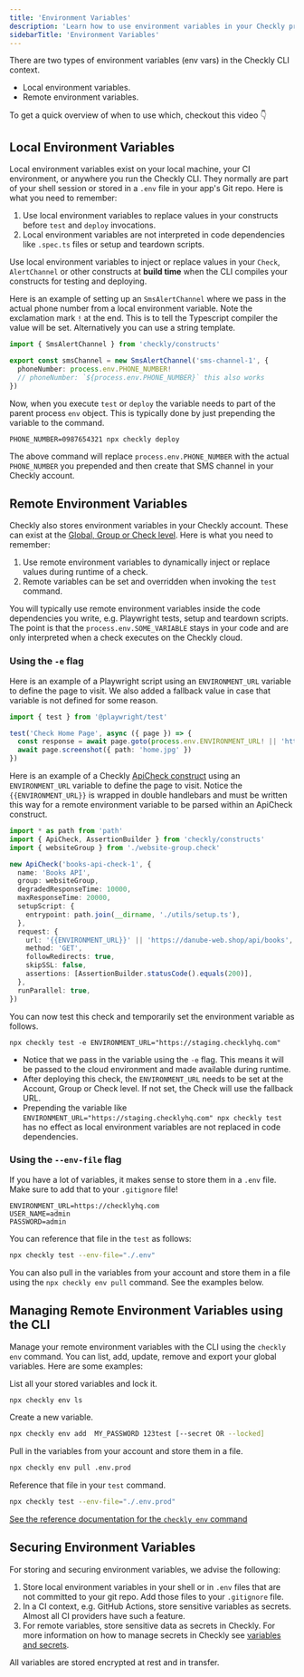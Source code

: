 ```yaml
---
title: 'Environment Variables'
description: 'Learn how to use environment variables in your Checkly project'
sidebarTitle: 'Environment Variables'
---
```



There are two types of environment variables (env vars) in the Checkly CLI context.

- Local environment variables.
- Remote environment variables.

To get a quick overview of when to use which, checkout this video 👇


## Local Environment Variables

Local environment variables exist on your local machine, your CI environment, or anywhere you run the Checkly CLI. They
normally are part of your shell session or stored in a `.env` file in your app's Git repo. Here is what you need to
remember:

1. Use local environment variables to replace values in your constructs before `test` and `deploy` invocations.
2. Local environment variables are not interpreted in code dependencies like `.spec.ts` files or setup and teardown scripts.

Use local environment variables to inject or replace values in your `Check`, `AlertChannel` or other constructs at
**build time** when the CLI compiles your constructs for testing and deploying.

Here is an example of setting up an `SmsAlertChannel` where we pass in the actual phone number from a local environment
variable. Note the exclamation mark `!` at the end. This is to tell the Typescript compiler the value will be set.
Alternatively you can use a string template.

```ts {title="alert-channels.ts"}
import { SmsAlertChannel } from 'checkly/constructs'

export const smsChannel = new SmsAlertChannel('sms-channel-1', {
  phoneNumber: process.env.PHONE_NUMBER!
  // phoneNumber: `${process.env.PHONE_NUMBER}` this also works
})
```
Now, when you execute `test` or `deploy` the variable needs to part of the parent process `env` object. This is typically
done by just prepending the variable to the command.

```
PHONE_NUMBER=0987654321 npx checkly deploy
```

The above command will replace `process.env.PHONE_NUMBER` with the actual `PHONE_NUMBER` you prepended and then create
that SMS channel in your Checkly account.

## Remote Environment Variables

Checkly also stores environment variables in your Checkly account. These can exist at the
[Global, Group or Check level](/docs/browser-checks/variables/). Here is what you need to remember:

1. Use remote environment variables to dynamically inject or replace values during runtime of a check.
2. Remote variables can be set and overridden when invoking the `test` command.

You will typically use remote environment variables inside the code dependencies you write, e.g. Playwright tests, setup
 and teardown scripts. The point is that the `process.env.SOME_VARIABLE` stays in your code and are only interpreted when
a check executes on the Checkly cloud.

### Using the `-e` flag

Here is an example of a Playwright script using an `ENVIRONMENT_URL` variable to define the page to visit. We also added
a fallback value in case that variable is not defined for some reason.

```ts {title="home.check.ts"}
import { test } from '@playwright/test'

test('Check Home Page', async ({ page }) => {
  const response = await page.goto(process.env.ENVIRONMENT_URL! || 'https://wwww.checklyhq.com')
  await page.screenshot({ path: 'home.jpg' })
})
```
Here is an example of a Checkly [ApiCheck construct](/docs/cli/constructs-reference/#apicheck) using an `ENVIRONMENT_URL` variable to define the page to visit. Notice the `{{ENVIRONMENT_URL}}` is wrapped in double handlebars and must be written this way for a remote environment variable to be parsed within an ApiCheck construct.

```ts {title="api.check.ts"}
import * as path from 'path'
import { ApiCheck, AssertionBuilder } from 'checkly/constructs'
import { websiteGroup } from './website-group.check'

new ApiCheck('books-api-check-1', {
  name: 'Books API',
  group: websiteGroup,
  degradedResponseTime: 10000,
  maxResponseTime: 20000,
  setupScript: {
    entrypoint: path.join(__dirname, './utils/setup.ts'),
  },
  request: {
    url: '{{ENVIRONMENT_URL}}' || 'https://danube-web.shop/api/books',
    method: 'GET',
    followRedirects: true,
    skipSSL: false,
    assertions: [AssertionBuilder.statusCode().equals(200)],
  },
  runParallel: true,
})
```

You can now test this check and temporarily set the environment variable as follows.

```
npx checkly test -e ENVIRONMENT_URL="https://staging.checklyhq.com"
```

- Notice that we pass in the variable using the `-e` flag. This means it will be passed to the cloud environment and made
available during runtime.
- After deploying this check, the `ENVIRONMENT_URL` needs to be set at the Account, Group or Check level. If not set, the Check
will use the fallback URL.
- Prepending the variable like `ENVIRONMENT_URL="https://staging.checklyhq.com" npx checkly test` has no effect as local
environment variables are not replaced in code dependencies.

### Using the `--env-file` flag

If you have a lot of variables, it makes sense to store them in a `.env` file. Make sure to add that to your `.gitignore` file!

```
ENVIRONMENT_URL=https://checklyhq.com
USER_NAME=admin
PASSWORD=admin
```

You can reference that file in the `test` as follows:

```bash
npx checkly test --env-file="./.env"
```

You can also pull in the variables from your account and store them in a file using the `npx checkly env pull` command.
See the examples below.

## Managing Remote Environment Variables using the CLI

Manage your remote environment variables with the CLI using the `checkly env` command. You can list, add, update, remove 
and export your global variables. Here are some examples:

List all your stored variables and lock it.

```bash
npx checkly env ls
```

Create a new variable.

```bash
npx checkly env add  MY_PASSWORD 123test [--secret OR --locked]
```

Pull in the variables from your account and store them in a file.

```bash
npx checkly env pull .env.prod
```

Reference that file in your `test` command.

```bash
npx checkly test --env-file="./.env.prod"
```


[See the reference documentation for the `checkly env` command](/docs/cli/command-line-reference/#npx-checkly-env)

## Securing Environment Variables

For storing and securing environment variables, we advise the following:

1. Store local environment variables in your shell or in `.env` files that are not committed to your git repo. Add those
files to your `.gitignore` file.
2. In a CI context, e.g. GitHub Actions, store sensitive variables as secrets. Almost all CI providers have such a feature.
3. For remote variables, store sensitive data as secrets in Checkly. For more information on how to manage secrets in Checkly see [variables and secrets](/docs/browser-checks/variables).

All variables are stored encrypted at rest and in transfer.

